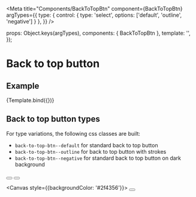 
<Meta
  title="Components/BackToTopBtn"
  component={BackToTopBtn}
  argTypes={{
    type:    { control: { type: 'select', options: ['default', 'outline', 'negative'] } },
  }}
/>

  props: Object.keys(argTypes),
  components: { BackToTopBtn },
  template: '<BackToTopBtn :type="type" />',
});

# Back to top button

## Example

<Canvas>
  <Story
    name="Example"
    args={{
      type: 'default',
    }}
  >
    {Template.bind({})}
  </Story>
</Canvas>

<ArgsTable story="Example" />

## Back to top button types
For type variations, the following css classes are built:
- `back-to-top-btn--default` for standard back to top button
- `back-to-top-btn--outline` for back to top button with strokes
- `back-to-top-btn--negative` for standard back to top button on dark background

<Canvas>
  <button type="button" class="back-to-top-btn back-to-top-btn--default"></button>
  <button type="button" class="back-to-top-btn back-to-top-btn--outline"></button>
</Canvas>

<Canvas style={{backgroundColor: '#2f4356'}}>
  <button type="button" class="back-to-top-btn back-to-top-btn--negative"></button>
</Canvas>

